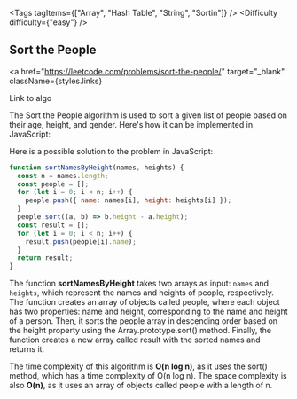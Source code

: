 
<Tags tagItems={["Array", "Hash Table", "String", "Sortin"]} />
<Difficulty difficulty={"easy"} />

## Sort the People

<a
  href="https://leetcode.com/problems/sort-the-people/"
  target="_blank"
  className={styles.links}
>
  Link to algo
</a>

The Sort the People algorithm is used to sort a given list of people based on their age, height, and gender. Here's how it can be implemented in JavaScript:

Here is a possible solution to the problem in JavaScript:

```js
function sortNamesByHeight(names, heights) {
  const n = names.length;
  const people = [];
  for (let i = 0; i < n; i++) {
    people.push({ name: names[i], height: heights[i] });
  }
  people.sort((a, b) => b.height - a.height);
  const result = [];
  for (let i = 0; i < n; i++) {
    result.push(people[i].name);
  }
  return result;
}
```

The function **sortNamesByHeight** takes two arrays as input: `names` and `heights`, which represent the names and heights of people, respectively. The function creates an array of objects called people, where each object has two properties: name and height, corresponding to the name and height of a person. Then, it sorts the people array in descending order based on the height property using the Array.prototype.sort() method. Finally, the function creates a new array called result with the sorted names and returns it.

The time complexity of this algorithm is **O(n log n)**, as it uses the sort() method, which has a time complexity of O(n log n). The space complexity is also **O(n)**, as it uses an array of objects called people with a length of n.
